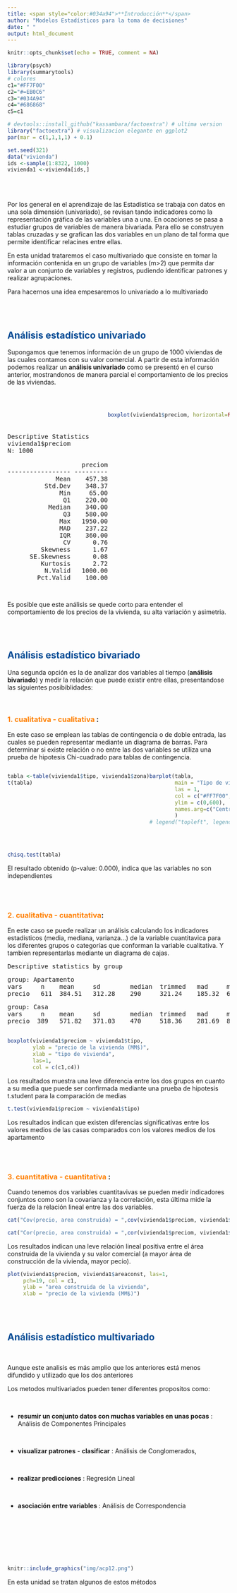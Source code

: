 ```yaml
---
title: <span style="color:#034a94">**Introducción**</span>
author: "Modelos Estadísticos para la toma de decisiones"
date: " "
output: html_document
---
```


```r
knitr::opts_chunk$set(echo = TRUE, comment = NA)

library(psych)
library(summarytools)
# colores
c1="#FF7F00"
c2="#=EB0C6"
c3="#034A94"
c4="#686868"
c5=c1

# devtools::install_github("kassambara/factoextra") # ultima version
library("factoextra") # visualizacion elegante en ggplot2
par(mar = c(1,1,1,1) + 0.1)

set.seed(321)
data("vivienda")
ids <-sample(1:8322, 1000)
vivienda1 <-vivienda[ids,]

```

<br/><br/>


Por los general en el aprendizaje de las Estadística se trabaja con datos en una sola dimensión (univariado), se revisan tando indicadores como la representación gráfica de las variables una a una. En ocaciones se pasa a estudiar grupos de variables de manera bivariada. Para ello se construyen tablas cruzadas y se grafican las dos variables en un plano de tal forma que permite identificar relacines entre ellas.  

En esta unidad trataremos el caso multivariado que consiste en tomar la información contenida en un grupo de variables  (m>2) que permita dar valor a un conjunto de variables y registros, pudiendo identificar patrones y realizar agrupaciones.

Para hacernos una idea empesaremos lo univariado a lo multivariado

<br/><br/>

## <span style="color:#034a94">**Análisis estadístico univariado**</span>

Supongamos que tenemos información de un grupo de 1000 viviendas de las cuales contamos con su valor comercial. A partir de esta información podemos realizar un **análisis univariado** como se presentó en el curso anterior, mostrandonos de manera parcial el comportamiento de los precios de las viviendas.

<br/>


:::: {style="display: flex;"}
::: {}

<!-- ```{r, echo=FALSE} -->
<!-- summarytools::descr(vivienda1$preciom) -->

<!-- ``` -->


<pre>



Descriptive Statistics  
vivienda1$preciom  
N: 1000  

                    preciom
----------------- ---------
             Mean    457.38
          Std.Dev    348.37
              Min     65.00
               Q1    220.00
           Median    340.00
               Q3    580.00
              Max   1950.00
              MAD    237.22
              IQR    360.00
               CV      0.76
         Skewness      1.67
      SE.Skewness      0.08
         Kurtosis      2.72
          N.Valid   1000.00
        Pct.Valid    100.00

</pre>

:::

::: {}

:::
```r

boxplot(vivienda1$preciom, horizontal=FALSE, las=1, col = "#FF7F00")
```

:::


Es posible que este análisis se quede corto para entender el comportamiento de los precios de la vivienda, su alta variación y asimetria.

<br/><br/>


## <span style="color:#034a94">**Análisis estadístico bivariado**</span>

Una segunda opción es la de analizar dos variables al tiempo (**análisis bivariado**) y medir la relación que puede existir entre ellas, presentandose las siguientes posibiblidades:

<br/>

### <span style="color:#FF7F00">**1. cualitativa - cualitativa**</span> : 

En este caso se emplean las tablas de contingencia o de doble entrada, las cuales se pueden representar mediante un diagrama de barras. Para determinar si existe relación o no entre las dos variables se utiliza una prueba de hipotesis Chi-cuadrado para tablas de contingencia.

:::: {style="display: flex;"}
::: {}

```r
tabla <-table(vivienda1$tipo, vivienda1$zona)
t(tabla)
```

:::
::: {}
:::

```r
barplot(tabla, 
        main = "Tipo de vivienda por Zona",
        las = 1,
        col = c("#FF7F00", "#034A94"), 
        ylim = c(0,600),
        names.arg=c("Centro","Norte","Oeste","Oriente", "Sur") 
        )
# legend("topleft", legend = rownames(tabla))
```

::::

<br/>

```r
chisq.test(tabla)
```

El resultado obtenido (p-value: 0.000), indica que las variables no son independientes

<br/><br/>

### <span style="color:#FF7F00">**2. cualitativa - cuantitativa**</span>: 

<!-- ```{r, echo=FALSE, warning=FALSE, message=FALSE} -->
<!-- library(psych) -->
<!-- psych::describe.by(vivienda1$preciom,vivienda1$tipo) -->
<!-- ``` -->

En este caso se puede realizar un análisis calculando los indicadores estadisticos (media, mediana, varianza...) de la variable cuantitavica para los diferentes grupos o categorías que conforman la variable cualitativa. Y tambien representarlas mediante un diagrama de cajas. 


<pre>
Descriptive statistics by group 
</pre>

<pre>
group: Apartamento
vars     n    mean     sd        median  trimmed   mad     min      max   range   skew  kurtosis  se
precio   611  384.51   312.28    290     321.24    185.32  65       1950  1885    2.08  4.67      12.63 
</pre>

<pre>
group: Casa
vars     n    mean     sd        median  trimmed   mad     min      max   range   skew  kurtosis  se
precio  389   571.82   371.03    470     518.36    281.69  80       1900  1820    1.32  1.44      18.81

</pre>



```r
boxplot(vivienda1$preciom ~ vivienda1$tipo,
        ylab = "precio de la vivienda (MM$)",
        xlab = "tipo de vivienda",
        las=1, 
        col = c(c1,c4))
```

Los resultados muestra una leve diferencia entre los dos grupos en cuanto a su media que puede ser confirmada mediante una prueba de hipotesis t.student para la comparación de medias

```r
t.test(vivienda1$preciom ~ vivienda1$tipo)
```

Los resultados indican que existen diferencias significativas entre los valores medios de las casas comparados con los valores medios de los apartamento

<br/><br/>

### <span style="color:#FF7F00">**3. cuantitativa - cuantitativa**</span> : 


Cuando tenemos dos variables cuantitavivas se pueden medir indicadores conjuntos como son la covarianza y la correlación, esta última mide la fuerza de la relación lineal entre las dos variables. 


```r
cat("Cov(precio, area construida) = ",cov(vivienda1$preciom, vivienda1$areaconst))
```

```r
cat("Cor(precio, area construida) = ",cor(vivienda1$preciom, vivienda1$areaconst))
```

Los resultados indican una leve relación  lineal positiva entre el área construida de la vivienda y su valor comercial (a mayor área de construcción de la vivienda, mayor pecio).

```r
plot(vivienda1$preciom, vivienda1$areaconst, las=1,
     pch=19, col = c1, 
     ylab = "area construida de la vivienda",
     xlab = "precio de la vivienda (MM$)")
```


<br/><br/>



## <span style="color:#034a94">**Análisis estadístico multivariado**</span>

<br/>

Aunque este analisis es más amplio que los anteriores está menos difundido y utilizado que los dos anteriores 

Los metodos multivariados pueden tener diferentes propositos como: 

<br/>

* **resumir un conjunto datos con muchas variables en unas pocas** :  Análisis de Componentes Principales
  
<br/>

* **visualizar patrones** - **clasificar** :  Análisis de Conglomerados, 

<br/>

* **realizar predicciones** :  Regresión Lineal

<br/>

* **asociación entre variables** : Análisis de Correspondencia


<br/><br/><br/>

<br/> <br/>
```r
knitr::include_graphics("img/acp12.png")
```


En esta unidad se tratan algunos de estos métodos


 
 
 
 